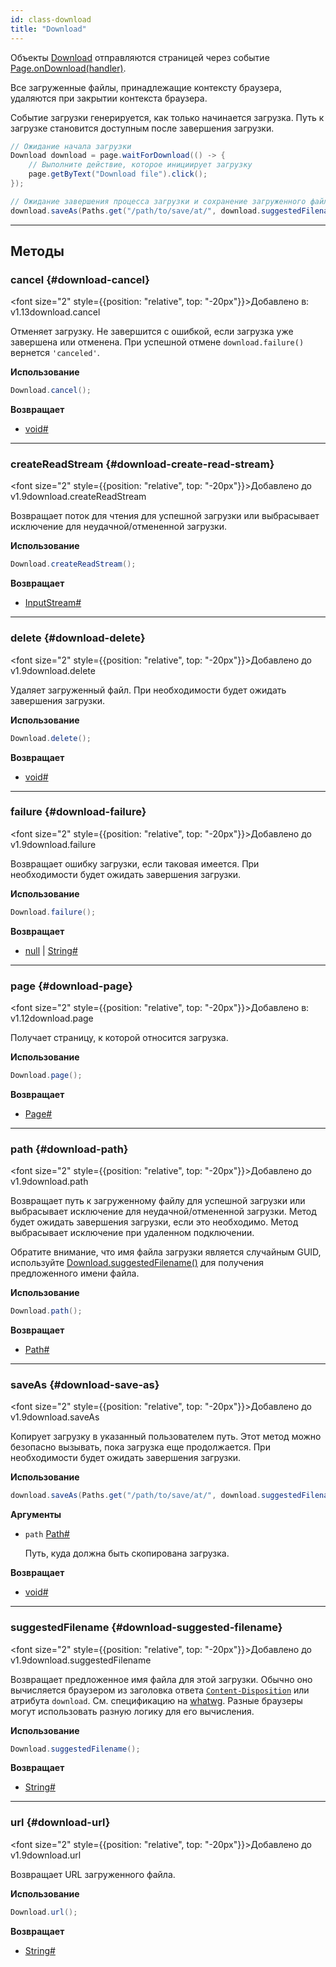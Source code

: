 ```yaml
---
id: class-download
title: "Download"
---
```



Объекты [Download] отправляются страницей через событие [Page.onDownload(handler)](/api/class-page.mdx#page-event-download).

Все загруженные файлы, принадлежащие контексту браузера, удаляются при закрытии контекста браузера.

Событие загрузки генерируется, как только начинается загрузка. Путь к загрузке становится доступным после завершения загрузки.

```java
// Ожидание начала загрузки
Download download = page.waitForDownload(() -> {
    // Выполните действие, которое инициирует загрузку
    page.getByText("Download file").click();
});

// Ожидание завершения процесса загрузки и сохранение загруженного файла в указанное место
download.saveAs(Paths.get("/path/to/save/at/", download.suggestedFilename()));
```


---

## Методы

### cancel {#download-cancel}

<font size="2" style={{position: "relative", top: "-20px"}}>Добавлено в: v1.13</font><x-search>download.cancel</x-search>

Отменяет загрузку. Не завершится с ошибкой, если загрузка уже завершена или отменена. При успешной отмене `download.failure()` вернется `'canceled'`.

**Использование**

```java
Download.cancel();
```

**Возвращает**
- [void]<a aria-hidden="true" tabIndex="-1" class="list-anchor-link" id="download-cancel-return"/><a href="#download-cancel-return" class="list-anchor">#</a>

---

### createReadStream {#download-create-read-stream}

<font size="2" style={{position: "relative", top: "-20px"}}>Добавлено до v1.9</font><x-search>download.createReadStream</x-search>

Возвращает поток для чтения для успешной загрузки или выбрасывает исключение для неудачной/отмененной загрузки.

**Использование**

```java
Download.createReadStream();
```

**Возвращает**
- [InputStream]<a aria-hidden="true" tabIndex="-1" class="list-anchor-link" id="download-create-read-stream-return"/><a href="#download-create-read-stream-return" class="list-anchor">#</a>

---

### delete {#download-delete}

<font size="2" style={{position: "relative", top: "-20px"}}>Добавлено до v1.9</font><x-search>download.delete</x-search>

Удаляет загруженный файл. При необходимости будет ожидать завершения загрузки.

**Использование**

```java
Download.delete();
```

**Возвращает**
- [void]<a aria-hidden="true" tabIndex="-1" class="list-anchor-link" id="download-delete-return"/><a href="#download-delete-return" class="list-anchor">#</a>

---

### failure {#download-failure}

<font size="2" style={{position: "relative", top: "-20px"}}>Добавлено до v1.9</font><x-search>download.failure</x-search>

Возвращает ошибку загрузки, если таковая имеется. При необходимости будет ожидать завершения загрузки.

**Использование**

```java
Download.failure();
```

**Возвращает**
- [null] | [String]<a aria-hidden="true" tabIndex="-1" class="list-anchor-link" id="download-failure-return"/><a href="#download-failure-return" class="list-anchor">#</a>

---

### page {#download-page}

<font size="2" style={{position: "relative", top: "-20px"}}>Добавлено в: v1.12</font><x-search>download.page</x-search>

Получает страницу, к которой относится загрузка.

**Использование**

```java
Download.page();
```

**Возвращает**
- [Page]<a aria-hidden="true" tabIndex="-1" class="list-anchor-link" id="download-page-return"/><a href="#download-page-return" class="list-anchor">#</a>

---

### path {#download-path}

<font size="2" style={{position: "relative", top: "-20px"}}>Добавлено до v1.9</font><x-search>download.path</x-search>

Возвращает путь к загруженному файлу для успешной загрузки или выбрасывает исключение для неудачной/отмененной загрузки. Метод будет ожидать завершения загрузки, если это необходимо. Метод выбрасывает исключение при удаленном подключении.

Обратите внимание, что имя файла загрузки является случайным GUID, используйте [Download.suggestedFilename()](/api/class-download.mdx#download-suggested-filename) для получения предложенного имени файла.

**Использование**

```java
Download.path();
```

**Возвращает**
- [Path]<a aria-hidden="true" tabIndex="-1" class="list-anchor-link" id="download-path-return"/><a href="#download-path-return" class="list-anchor">#</a>

---

### saveAs {#download-save-as}

<font size="2" style={{position: "relative", top: "-20px"}}>Добавлено до v1.9</font><x-search>download.saveAs</x-search>

Копирует загрузку в указанный пользователем путь. Этот метод можно безопасно вызывать, пока загрузка еще продолжается. При необходимости будет ожидать завершения загрузки.

**Использование**

```java
download.saveAs(Paths.get("/path/to/save/at/", download.suggestedFilename()));
```

**Аргументы**
- `path` [Path]<a aria-hidden="true" tabIndex="-1" class="list-anchor-link" id="download-save-as-option-path"/><a href="#download-save-as-option-path" class="list-anchor">#</a>
  
  Путь, куда должна быть скопирована загрузка.

**Возвращает**
- [void]<a aria-hidden="true" tabIndex="-1" class="list-anchor-link" id="download-save-as-return"/><a href="#download-save-as-return" class="list-anchor">#</a>

---

### suggestedFilename {#download-suggested-filename}

<font size="2" style={{position: "relative", top: "-20px"}}>Добавлено до v1.9</font><x-search>download.suggestedFilename</x-search>

Возвращает предложенное имя файла для этой загрузки. Обычно оно вычисляется браузером из заголовка ответа [`Content-Disposition`](https://developer.mozilla.org/en-US/docs/Web/HTTP/Headers/Content-Disposition) или атрибута `download`. См. спецификацию на [whatwg](https://html.spec.whatwg.org/#downloading-resources). Разные браузеры могут использовать разную логику для его вычисления.

**Использование**

```java
Download.suggestedFilename();
```

**Возвращает**
- [String]<a aria-hidden="true" tabIndex="-1" class="list-anchor-link" id="download-suggested-filename-return"/><a href="#download-suggested-filename-return" class="list-anchor">#</a>

---

### url {#download-url}

<font size="2" style={{position: "relative", top: "-20px"}}>Добавлено до v1.9</font><x-search>download.url</x-search>

Возвращает URL загруженного файла.

**Использование**

```java
Download.url();
```

**Возвращает**
- [String]<a aria-hidden="true" tabIndex="-1" class="list-anchor-link" id="download-url-return"/><a href="#download-url-return" class="list-anchor">#</a>


[APIRequest]: /api/class-apirequest.mdx "APIRequest"
[APIRequestContext]: /api/class-apirequestcontext.mdx "APIRequestContext"
[APIResponse]: /api/class-apiresponse.mdx "APIResponse"
[APIResponseAssertions]: /api/class-apiresponseassertions.mdx "APIResponseAssertions"
[Browser]: /api/class-browser.mdx "Browser"
[BrowserContext]: /api/class-browsercontext.mdx "BrowserContext"
[BrowserType]: /api/class-browsertype.mdx "BrowserType"
[CDPSession]: /api/class-cdpsession.mdx "CDPSession"
[Clock]: /api/class-clock.mdx "Clock"
[ConsoleMessage]: /api/class-consolemessage.mdx "ConsoleMessage"
[Dialog]: /api/class-dialog.mdx "Dialog"
[Download]: /api/class-download.mdx "Download"
[ElementHandle]: /api/class-elementhandle.mdx "ElementHandle"
[FileChooser]: /api/class-filechooser.mdx "FileChooser"
[FormData]: /api/class-formdata.mdx "FormData"
[Frame]: /api/class-frame.mdx "Frame"
[FrameLocator]: /api/class-framelocator.mdx "FrameLocator"
[JSHandle]: /api/class-jshandle.mdx "JSHandle"
[Keyboard]: /api/class-keyboard.mdx "Keyboard"
[Locator]: /api/class-locator.mdx "Locator"
[LocatorAssertions]: /api/class-locatorassertions.mdx "LocatorAssertions"
[Mouse]: /api/class-mouse.mdx "Mouse"
[Page]: /api/class-page.mdx "Page"
[PageAssertions]: /api/class-pageassertions.mdx "PageAssertions"
[Playwright]: /api/class-playwright.mdx "Playwright"
[PlaywrightAssertions]: /api/class-playwrightassertions.mdx "PlaywrightAssertions"
[PlaywrightException]: /api/class-playwrightexception.mdx "PlaywrightException"
[Request]: /api/class-request.mdx "Request"
[RequestOptions]: /api/class-requestoptions.mdx "RequestOptions"
[Response]: /api/class-response.mdx "Response"
[Route]: /api/class-route.mdx "Route"
[Selectors]: /api/class-selectors.mdx "Selectors"
[TimeoutError]: /api/class-timeouterror.mdx "TimeoutError"
[Touchscreen]: /api/class-touchscreen.mdx "Touchscreen"
[Tracing]: /api/class-tracing.mdx "Tracing"
[Video]: /api/class-video.mdx "Video"
[WebError]: /api/class-weberror.mdx "WebError"
[WebSocket]: /api/class-websocket.mdx "WebSocket"
[WebSocketFrame]: /api/class-websocketframe.mdx "WebSocketFrame"
[WebSocketRoute]: /api/class-websocketroute.mdx "WebSocketRoute"
[Worker]: /api/class-worker.mdx "Worker"
[Element]: https://developer.mozilla.org/en-US/docs/Web/API/element "Element"
[EvaluationArgument]: /evaluating.mdx#evaluation-argument "EvaluationArgument"
[Promise]: https://developer.mozilla.org/en-US/docs/Web/JavaScript/Reference/Global_Objects/Promise "Promise"
[iterator]: https://developer.mozilla.org/en-US/docs/Web/JavaScript/Reference/Iteration_protocols "Iterator"
[origin]: https://developer.mozilla.org/en-US/docs/Glossary/Origin "Origin"
[selector]: https://developer.mozilla.org/en-US/docs/Web/CSS/CSS_Selectors "selector"
[Serializable]: https://developer.mozilla.org/en-US/docs/Web/JavaScript/Reference/Global_Objects/JSON/stringify#Description "Serializable"
[UIEvent.detail]: https://developer.mozilla.org/en-US/docs/Web/API/UIEvent/detail "UIEvent.detail"
[UnixTime]: https://en.wikipedia.org/wiki/Unix_time "Unix Time"
[xpath]: https://developer.mozilla.org/en-US/docs/Web/XPath "xpath"

[boolean]: https://docs.oracle.com/javase/tutorial/java/nutsandbolts/datatypes.html "boolean"
[byte&#91;&#93;]: https://docs.oracle.com/javase/tutorial/java/nutsandbolts/datatypes.html "byte[]"
[Consumer]: https://docs.oracle.com/javase/8/docs/api/java/util/function/Consumer.html "Consumer"
[Date]: https://docs.oracle.com/javase/8/docs/api/java/util/Date.html "Date"
[double]: https://docs.oracle.com/javase/tutorial/java/nutsandbolts/datatypes.html "double"
[InputStream]: https://docs.oracle.com/javase/8/docs/api/java/io/InputStream.html "InputStream"
[int]: https://docs.oracle.com/javase/tutorial/java/nutsandbolts/datatypes.html "int"
[long]: https://docs.oracle.com/javase/tutorial/java/nutsandbolts/datatypes.html "long"
[JsonObject]: https://www.javadoc.io/doc/com.google.code.gson/gson/latest/com.google.gson/com/google/gson/JsonObject.html "JsonObject"
[List]: https://docs.oracle.com/javase/8/docs/api/java/util/List.html "List"
[Map]: https://docs.oracle.com/javase/8/docs/api/java/util/Map.html "Map"
[null]: https://docs.oracle.com/javase/specs/jls/se8/html/jls-3.html#jls-3.10.7 "null"
[Object]: https://docs.oracle.com/javase/8/docs/api/java/lang/Object.html "Object"
[Path]: https://docs.oracle.com/javase/8/docs/api/java/nio/file/Path.html "Path"
[Pattern]: https://docs.oracle.com/javase/8/docs/api/java/util/regex/Pattern.html "Pattern"
[Predicate]: https://docs.oracle.com/javase/8/docs/api/java/util/function/Predicate.html "Predicate"
[void]: https://docs.oracle.com/javase/tutorial/java/javaOO/methods.html "void"
[Runnable]: https://docs.oracle.com/javase/8/docs/api/java/lang/Runnable.html "Runnable"
[RuntimeException]: https://docs.oracle.com/javase/8/docs/api/java/lang/RuntimeException.html "RuntimeException"
[String]: https://docs.oracle.com/javase/8/docs/api/java/lang/String.html "String"

[all available image tags]: https://mcr.microsoft.com/en-us/product/playwright/java/about "all available image tags"
[Microsoft Artifact Registry]: https://mcr.microsoft.com/en-us/product/playwright/java/about "Microsoft Artifact Registry"
[Dockerfile.noble]: https://github.com/microsoft/playwright-java/blob/main/utils/docker/Dockerfile.noble "Dockerfile.noble"
